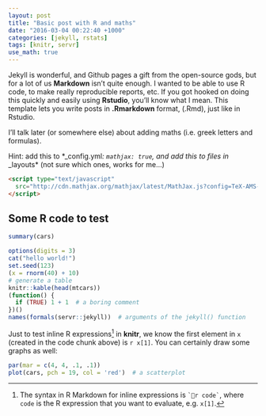 ```yaml
---
layout: post
title: "Basic post with R and maths"
date: "2016-03-04 00:22:40 +1000"
categories: [jekyll, rstats]
tags: [knitr, servr]
use_math: true
---
```


Jekyll is wonderful, and Github pages a gift from the open-source gods, but for a lot of us __Markdown__ isn't quite enough. I wanted to be able to use R code, to make really reproducible reports, etc. If you got hooked on doing this quickly and easily using __Rstudio__, you'll know what I mean.
This template lets you write posts in __.Rmarkdown__ format, (.Rmd), just like in Rstudio.


I'll talk later (or somewhere else) about adding maths (i.e. greek letters and formulas).

Hint: add this to *_config.yml*: `mathjax: true`, and add this to files in *_layouts* (not sure which ones, works for me...)

````html
<script type="text/javascript"
  src="http://cdn.mathjax.org/mathjax/latest/MathJax.js?config=TeX-AMS-MML_HTMLorMML">
</script>
````


## Some R code to test

```r
summary(cars)
```



```r
options(digits = 3)
cat("hello world!")
set.seed(123)
(x = rnorm(40) + 10)
# generate a table
knitr::kable(head(mtcars))
(function() {
  if (TRUE) 1 + 1  # a boring comment
})()
names(formals(servr::jekyll))  # arguments of the jekyll() function
```

Just to test inline R expressions[^2] in **knitr**, we know the first element in `x` (created in the code chunk above) is `r x[1]`. You can certainly draw some graphs as well:

[^2]: The syntax in R Markdown for inline expressions is `` `r code` ``, where `code` is the R expression that you want to evaluate, e.g. `x[1]`.

```r
par(mar = c(4, 4, .1, .1))
plot(cars, pch = 19, col = 'red')  # a scatterplot
```
